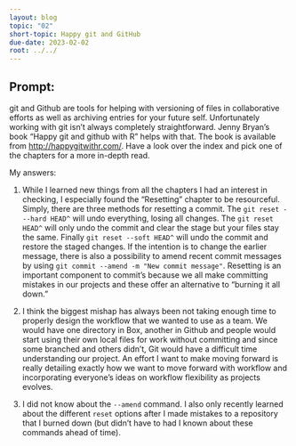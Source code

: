 ```yaml
---
layout: blog
topic: "02"
short-topic: Happy git and GitHub
due-date: 2023-02-02
root: ../../
---
```


## Prompt:

git and Github are tools for helping with versioning of files in collaborative efforts as well as archiving entries for your future self. 
Unfortunately working with git isn't always completely straightforward. 
Jenny Bryan's book "Happy git and github with R" helps with that. The book is available from [http://happygitwithr.com/](http://happygitwithr.com/). Have a look over the index and pick one of the chapters for a more in-depth read.

My answers: 

1. While I learned new things from all the chapters I had an interest in checking, I especially found the "Resetting" chapter to be resourceful. Simply, there are three methods for resetting a commit. The ```git reset ---hard HEAD^``` will undo everything, losing all changes. The ```git reset HEAD^``` will only undo the commit and clear the stage but your files stay the same. Finally ```git reset --soft HEAD^``` will undo the commit and restore the staged changes. If the intention is to change the earlier message, there is also a possibility to amend recent commit messages by using ```git commit --amend -m "New commit message"```. Resetting is an important component to commit's because we all make committing mistakes in our projects and these offer an alternative to "burning it all down."

2. I think the biggest mishap has always been not taking enough time to properly design the workflow that we wanted to use as a team. We would have one directory in Box, another in Github and people would start using their own local files for work without committing and since some branched and others didn't, Git would have a difficult time understanding our project. An effort I want to make moving forward is really detailing exactly how we want to move forward with workflow and incorporating everyone's ideas on workflow flexibility as projects evolves.
 
3. I did not know about the ```--amend``` command. I also only recently learned about the different ```reset``` options after I made mistakes to a repository that I burned down (but didn't have to had I known about these commands ahead of time).

